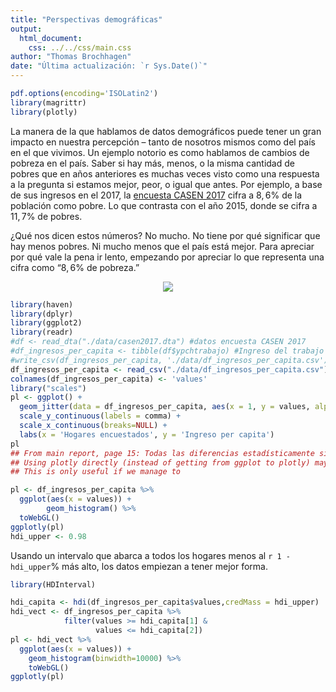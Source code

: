 ```yaml
---
title: "Perspectivas demográficas"
output:
  html_document:
    css: ../../css/main.css
author: "Thomas Brochhagen"
date: "Última actualización: `r Sys.Date()`"
---
```

```r
pdf.options(encoding='ISOLatin2')
library(magrittr)
library(plotly)
```

La manera de la que hablamos de datos demográficos puede tener un gran impacto en nuestra percepción -- tanto de nosotros mismos como del país en el que vivimos. Un ejemplo notorio es como hablamos de cambios  de pobreza en el país. Saber si hay más, menos, o la misma cantidad de pobres que en años anteriores es muchas veces visto como una respuesta a la pregunta si estamos mejor, peor, o igual que antes. Por ejemplo, a base de sus ingresos en el $2017$,  la [encuesta CASEN 2017](http://observatorio.ministeriodesarrollosocial.gob.cl/) cifra a $8,6\%$ de la población como pobre. Lo que contrasta con el año $2015$, donde se cifra a $11,7\%$ de pobres. 

¿Qué nos dicen estos números? No mucho. No tiene por qué significar que hay menos pobres. Ni mucho menos que el país está mejor. Para apreciar por qué vale la pena ir lento, empezando por apreciar lo que representa una cifra como "$8,6\%$ de pobreza." 

<center>
  ![](./data/cl-size.gif)
</center>



```r
library(haven)
library(dplyr)
library(ggplot2)
library(readr)
#df <- read_dta("./data/casen2017.dta") #datos encuesta CASEN 2017
#df_ingresos_per_capita <- tibble(df$ypchtrabajo) #Ingreso del trabajo per cápita del hogar corregido
#write_csv(df_ingresos_per_capita, './data/df_ingresos_per_capita.csv')
df_ingresos_per_capita <- read_csv("./data/df_ingresos_per_capita.csv")
colnames(df_ingresos_per_capita) <- 'values'
library("scales")
pl <- ggplot() + 
  geom_jitter(data = df_ingresos_per_capita, aes(x = 1, y = values, alpha = 0.6), show.legend=FALSE) +
  scale_y_continuous(labels = comma) +
  scale_x_continuous(breaks=NULL) +
  labs(x = 'Hogares encuestados', y = 'Ingreso per capita')
pl
## From main report, page 15: Todas las diferencias estadísticamente significativas han sido calculadas a un nivel de confianza del 95%, utilizando test de diferencia de medias o de proporciones según sea el caso. 
## Using plotly directly (instead of getting from ggplot to plotly) may be a lot faster
## This is only useful if we manage to 
```

```r
pl <- df_ingresos_per_capita %>%
  ggplot(aes(x = values)) +
        geom_histogram() %>%
  toWebGL()
ggplotly(pl)
hdi_upper <- 0.98
```

Usando un intervalo que abarca a todos los hogares menos al `r 1 - hdi_upper`% más alto, los datos empiezan a tener mejor forma. 

```r
library(HDInterval)

hdi_capita <- hdi(df_ingresos_per_capita$values,credMass = hdi_upper)
hdi_vect <- df_ingresos_per_capita %>%
            filter(values >= hdi_capita[1] &
                   values <= hdi_capita[2])
pl <- hdi_vect %>%
  ggplot(aes(x = values)) +
    geom_histogram(binwidth=10000) %>%
    toWebGL()
ggplotly(pl)
```